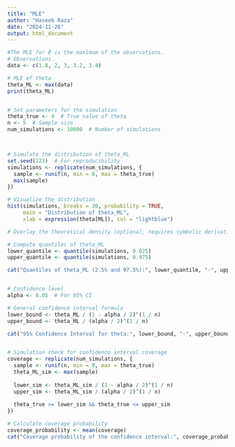 ```yaml
---
title: "MLE"
author: "Haseeb Raza"
date: "2024-11-26"
output: html_document
---
```


```r
#The MLE for ϑ is the maximum of the observations.
# Observations
data <- c(1.8, 2, 3, 3.2, 3.4)

# MLE of theta
theta_ML <- max(data)
print(theta_ML)


# Set parameters for the simulation
theta_true <- 4  # True value of theta
n <- 5  # Sample size
num_simulations <- 10000  # Number of simulations



# Simulate the distribution of theta_ML
set.seed(123)  # For reproducibility
simulations <- replicate(num_simulations, {
  sample <- runif(n, min = 0, max = theta_true)
  max(sample)
})

# Visualize the distribution
hist(simulations, breaks = 30, probability = TRUE, 
     main = "Distribution of theta_ML", 
     xlab = expression(theta[ML]), col = "lightblue")

# Overlay the theoretical density (optional, requires symbolic derivation)

# Compute quantiles of theta_ML
lower_quantile <- quantile(simulations, 0.025)
upper_quantile <- quantile(simulations, 0.975)

cat("Quantiles of theta_ML (2.5% and 97.5%):", lower_quantile, "-", upper_quantile, "\n")


# Confidence level
alpha <- 0.05  # For 95% CI

# General confidence interval formula
lower_bound <- theta_ML / (1 - alpha / 2)^(1 / n)
upper_bound <- theta_ML / (alpha / 2)^(1 / n)

cat("95% Confidence Interval for theta:", lower_bound, "-", upper_bound, "\n")


# Simulation check for confidence interval coverage
coverage <- replicate(num_simulations, {
  sample <- runif(n, min = 0, max = theta_true)
  theta_ML_sim <- max(sample)
  
  lower_sim <- theta_ML_sim / (1 - alpha / 2)^(1 / n)
  upper_sim <- theta_ML_sim / (alpha / 2)^(1 / n)
  
  theta_true >= lower_sim && theta_true <= upper_sim
})

# Calculate coverage probability
coverage_probability <- mean(coverage)
cat("Coverage probability of the confidence interval:", coverage_probability, "\n")



```

